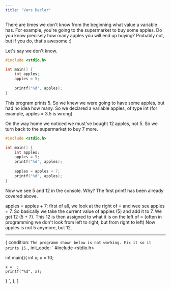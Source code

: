 ```yaml
---
title: 'Vars Declar'
---
```


There are times we don't know from the beginning what value a variable has. For example, you're going to the supermarket to buy some apples. Do you know precisely how many apples you will end up buying? Probably not, but if you do, that's awesome :)

Let's say we don't know.

```c
#include <stdio.h>

int main() {
    int apples;
    apples = 5;
    
    printf("%d", apples);
}
```

This program prints 5. So we knew we were going to have some apples, but had no idea how many. So we declared a variable apples, of type int (for example, apples = 3.5 is wrong)

On the way home we noticed we must've bought 12 apples, not 5. So we turn back to the supermarket to buy 7 more.

```c
#include <stdio.h>

int main() {
    int apples;
    apples = 5;
    printf("%d", apples);
    
    apples = apples + 7;
    printf("%d", apples);
}
```

Now we see 5 and 12 in the console. Why?
The first printf has been already covered above.

apples = apples + 7; first of all, we look at the right of = and wee see apples + 7. So basically we take the current value of apples (5) and add it to 7. We get 12 (5 + 7). This 12 is then assigned to what it is on the left of = (often in programming we don't look from left to right, but from right to left)
Now apples is not 5 anymore, but 12.

---

  {
    condition: `The programm shown below is not working. Fix it so it prints 15.`,
    init_code: `
#include <stdio.h>

int main(){
    int x;
    x = 10;

    x =  ;
    printf("%d", x);
}
`,
},
]
